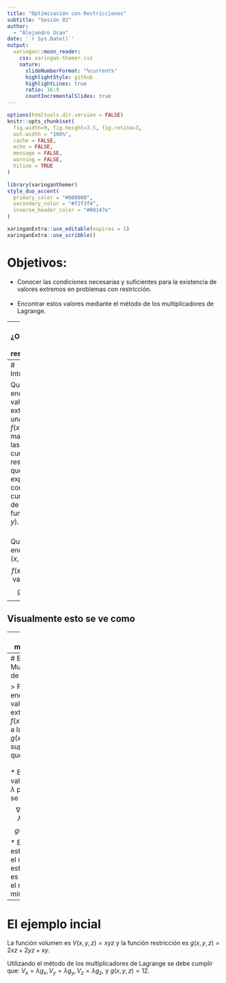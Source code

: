 ```yaml
---
title: "Optimización con Restricciones"
subtitle: "Sesión 02"  
author: 
  - "Alejandro Ucan"
date: '`r Sys.Date()`'
output:
  xaringan::moon_reader:
    css: xaringan-themer.css
    nature:
      slideNumberFormat: "%current%"
      highlightStyle: github
      highlightLines: true
      ratio: 16:9
      countIncrementalSlides: true
---
```


```r
options(htmltools.dir.version = FALSE)
knitr::opts_chunk$set(
  fig.width=9, fig.height=3.5, fig.retina=3,
  out.width = "100%",
  cache = FALSE,
  echo = FALSE,
  message = FALSE, 
  warning = FALSE,
  hiline = TRUE
)
```

```r
library(xaringanthemer)
style_duo_accent(
  primary_color = "#000080",
  secondary_color = "#f2f3f4",
  inverse_header_color = "#00147e"
)
```

```r
xaringanExtra::use_editable(expires = 1)
xaringanExtra::use_scribble()
```
# Objetivos:

* Conocer las condiciones necesarias y suficientes para la existencia de valores extremos en problemas con restricción. <br/><br/>
 * Encontrar estos valores mediante el método de los multiplicadores de Lagrange.
 
---
# ¿Optimización con restricciones?

> __Ejemplo:__ Una caja rectangular sin una caja sin tapa hecha con $12m^2$ de cartón. Encuentre el volumen máximo de la caja.

<br/>
Notemos que tenemos una restricciones de las variables y es que satisfagan $$A_{sup}=2xz+2y<+xy=12.$$

---
# Intuitivamente

Queremos encontrar los valores extremos de una función $f(x,y)$ de tal manera que las variables cumplan una restricción que pueda expresarse como una curva de nivel de una función $g(x,y).$ <br/><br/>

Queremos encontrar los $(x,y)$ tal que $$f(x,y)\mbox{ tiene un valor extremo}$$ $$g(x,y)=k.$$

---
## Visualmente esto se ve como


---
## El mutiplicador

> __Definición:__ Dada las condiciones del dibujo anterior, diremos que $\lambda$ es un __multiplicador de Lagrange__ si satisface que $$\nabla f(x_0,y_0,z_0)=\lambda \nabla g(x_0,y_0,z_0).$$

---
# El método de Multiplicadores de Lagrange.

> Para encontrar los valores extremos de $f(x,y,z)$ sujeto a la restricción $g(x,y,z)=k,$ suponiendo que $\nabla g\neq 0.$ <br/><br/>
  * Encontrar los valores $x,y,z$ y $\lambda$ para los que se cumpla $$\nabla f(x,y,z)=\lambda \nabla g(x,y,z)$$ $$g(x,y,z)=k.$$
  * Evalua $f$ en estos puntos, el mayor de estos números es al máximo y el menor el mínimo. 
  
---
# El ejemplo incial

La función volumen es $V(x,y,z)=xyz$ y la función restricción es $g(x,y,z)=2xz+2yz+xy.$ 

Utilizando el método de los multiplicadores de Lagrange se debe cumplir que: $V_x=\lambda g_x,\, V_y=\lambda g_y,\,  V_z=\lambda g_z,$ y $g(x,y,z)=12.$

